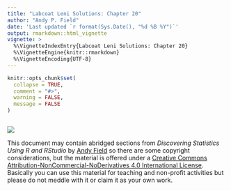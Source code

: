 ```yaml
---
title: "Labcoat Leni Solutions: Chapter 20"
author: "Andy P. Field"
date: 'Last updated `r format(Sys.Date(), "%d %B %Y")`'
output: rmarkdown::html_vignette
vignette: >
  %\VignetteIndexEntry{Labcoat Leni Solutions: Chapter 20}
  %\VignetteEngine{knitr::rmarkdown}
  %\VignetteEncoding{UTF-8}
---
```


```r
knitr::opts_chunk$set(
  collapse = TRUE,
  comment = "#>",
  warning = FALSE,
  message = FALSE
)
```

```r

```
![](../data-raw/images/leni_banner.png)

This document may contain abridged sections from *Discovering Statistics Using R and RStudio* by [Andy Field](https://www.discoveringstatistics.com/) so there are some copyright considerations, but the material is offered under a [Creative Commons Attribution-NonCommercial-NoDerivatives 4.0 International License](http://creativecommons.org/licenses/by-nc-nd/4.0/). Basically you can use this material for teaching and non-profit activities but please do not meddle with it or claim it as your own work.